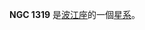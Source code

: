 {{NGCInfoBox|NGCID=NGC 1319|發現者=約翰·弗里德里希·威廉·赫歇爾|發現日期=1835年11月13日|其他編號=ESO 548-6,MCG -4-9-3|曆元=J2000.0|赤經=3時23分56.5秒
|赤緯=-21°31'38"|星座=波江座|星體=星系|星等=12.9|表面亮度=12.7|藍等=13.9}}

'''NGC 1319''' 是[[波江座|波江座]]的一個[[星系|星系]]。

{{NGCReference|1319}}
{{Catalogs|NGC=1319}}